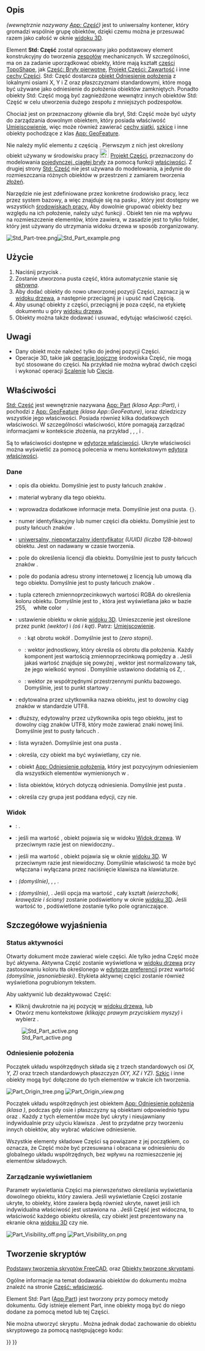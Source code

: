 <languages/>

{{Docnav/pl
|
|[[Part_CoordinateSystem/pl|Układ współrzędnych]]
|[[Std_Base/pl|Narzędzia standardowe]]
|IconL=
|IconR=Part_CoordinateSystem.svg
|IconC=Freecad.svg
}}

{{GuiCommand/pl
|Name=Std Part
|Name/pl=Std: Część
|MenuLocation=brak
|Workbenches=wszystkie
|Version=0.17
|SeeAlso=[[Std_Group/pl|Grupa]], [[PartDesign_Body/pl|Zawartość]]
}}

<span id="Description"></span>
==Opis==

{{Button|[[File:Std_Part.svg|16px]] [[Std_Part/pl|Std: Część]]}} ''(wewnętrznie nazywany [[App_Part/pl|App: Część]])'' jest to uniwersalny kontener, który gromadzi wspólnie grupę obiektów, dzięki czemu można je przesuwać razem jako całość w oknie [[3D_view/pl|widoku 3D]].

Element '''Std: Część''' został opracowany jako podstawowy element konstrukcyjny do tworzenia [[Assembly/pl|zespołów]] mechanicznych. W szczególności, ma on za zadanie uporządkować obiekty, które mają kształt [[Part_TopoShape/pl|części TopoShape]], jak [[Part_Primitives/pl|Część: Bryły pierwotne]], [[PartDesign_Body/pl|Projekt Części: Zawartość]] i inne [[Part_Feature/pl|cechy Części]]. Std: Część dostarcza [[#Odniesienie położenia|obiekt Odniesienie położenia]] z lokalnymi osiami X, Y i Z oraz płaszczyznami standardowymi, które mogą być używane jako odniesienie do położenia obiektów zamkniętych. Ponadto obiekty Std: Część mogą być zagnieżdżone wewnątrz innych obiektów Std: Część w celu utworzenia dużego zespołu z mniejszych podzespołów.

Chociaż jest on przeznaczony głównie dla brył, Std: Część może być użyty do zarządzania dowolnym obiektem, który posiada właściwość [[Placement/pl|Umiejscowienie]], więc może również zawierać [[Mesh_Feature/pl|cechy siatki]], [[Sketch/pl|szkice]] i inne obiekty pochodzące z klas [[App_GeoFeature|App: GeoFeature]].

Nie należy mylić elementu {{Button|[[File:PartDesign_Body.svg|16px]] [[PartDesign_Body/pl|Projekt Części: Zawartość]]}} z częścią {{Button|[[File:Std_Part.svg|16px]] [[Std_Part/pl|Std: Część]]}}. Pierwszym z nich jest określony obiekt używany w środowisku pracy [[File:Workbench_PartDesign.svg|24px]] [[PartDesign_Workbench/pl|Projekt Części]], przeznaczony do modelowania [[PartDesign_Body/pl#Single_contiguous_solid|pojedynczej, ciągłej bryły]] za pomocą funkcji [[PartDesign_Feature|właściwości]]. Z drugiej strony [[Std_Part/pl|Std: Część]] nie jest używana do modelowania, a jedynie do rozmieszczania różnych obiektów w przestrzeni z zamiarem tworzenia [[Assembly/pl|złożeń]].

Narzędzie {{Button|[[File:Std_Part.svg|16px]] [[Std_Part/pl|Std: Część]]}} nie jest zdefiniowane przez konkretne środowisko pracy, lecz przez system bazowy, a więc znajduje się na pasku {{MenuCommand|narzędzi konstrukcja}}, który jest dostępny we wszystkich [[Workbenches/pl|środowiskach pracy.]] Aby dowolnie grupować obiekty bez względu na ich położenie, należy użyć funkcji {{Button|[[File:Std_Group.svg|16px]] [[Std_Group/pl|Std: Grupa]]}}. Obiekt ten nie ma wpływu na rozmieszczenie elementów, które zawiera, w zasadzie jest to tylko folder, który jest używany do utrzymania widoku drzewa w sposób zorganizowany.

[[File:Std Part-tree.png]][[File:Std Part example.png]]

{{Caption|Z lewej: elementy wewnątrz obiektu Std: Część w [[Tree_view/pl|widoku drzewa]]. <br>Z prawej: obiekty umieszczone w przestrzeni, odnoszące się do odniesienia położenia Std: Części.}}

<span id="Usage"></span>
==Użycie==

# Naciśnij przycisk {{Button|[[File:Std_Part.svg|16px]] [[Std_Part/pl|Utwórz Część]]}}.
# Zostanie utworzona pusta część, która automatycznie stanie się ''[[Std_Part/pl#Status aktywności|aktywna]]''.
# Aby dodać obiekty do nowo utworzonej pozycji Części, zaznacz ją w [[Tree_view/pl|widoku drzewa]], a następnie przeciągnij je i upuść nad Częścią.
# Aby usunąć obiekty z części, przeciągnij je poza część, na etykietę dokumentu u góry [[Tree_view/pl|widoku drzewa]].
# Obiekty można także dodawać i usuwać, edytując właściwość {{PropertyData|Grupa}} części.

<span id="Notes"></span>
==Uwagi==

* Dany obiekt może należeć tylko do jednej pozycji Części.
* Operacje 3D, takie jak [[Part_Boolean/pl|operacje logiczne]] środowiska Część, nie mogą być stosowane do części. Na przykład nie można wybrać dwóch części i wykonać operacji [[Part_Fuse/pl|Scalenie]] lub [[Part_Cut/pl|Cięcie]].

<span id="Properties"></span>
==Właściwości==

[[Std_Part/pl|Std: Część]] jest wewnętrznie nazywana [[App_Part/pl|App: Part]] ''(klasa App::Part)'', i pochodzi z [[App_GeoFeature/pl|App: GeoFeature]] ''(klasa App::GeoFeature)'', ioraz dziedziczy wszystkie jego właściwości. Posiada również kilka dodatkowych właściwości. W szczególności właściwości, które pomagają zarządzać informacjami w kontekście złożenia, na przykład {{PropertyData|Typ}}, {{PropertyData|Id}}, {{PropertyData|Licencja}}, {{PropertyData|LicencjaURL}} i {{PropertyData|Grupa}}.

Są to właściwości dostępne w [[Property_editor/pl|edytorze właściwości]]. Ukryte właściwości można wyświetlić za pomocą polecenia {{MenuCommand|Wyświetl wszystko}} w menu kontekstowym [[Property_editor/pl|edytora właściwości]].

<span id="Data"></span>
===Dane===

{{TitleProperty|Podstawa}}

* {{PropertyData|Typ|String}}: opis dla obiektu. Domyślnie jest to pusty łańcuch znaków {{value|""}}.
* {{PropertyData|Materiał|Link}}: materiał wybrany dla tego obiektu.
* {{PropertyData|Meta|Map|Ukryte}}: wprowadza dodatkowe informacje meta. Domyślnie jest ona pusta. <code>{}</code>.
* {{PropertyData|Id|String}}: numer identyfikacyjny lub numer części dla obiektu. Domyślnie jest to pusty łańcuch znaków {{value|""}}.
* {{PropertyData|Uid|UUID|Hidden}}: [https://en.wikipedia.org/wiki/Universally_unique_identifier uniwersalny, niepowtarzalny identyfikator] ''(UUID)'' ''(liczba 128-bitowa)'' obiektu. Jest on nadawany w czasie tworzenia.
* {{PropertyData|Licencja|String}}: pole do określenia licencji dla obiektu. Domyślnie jest to pusty łańcuch znaków {{value|""}}.
* {{PropertyData|LicencjaURL|String}}: pole do podania adresu strony internetowej z licencją lub umową dla tego obiektu. Domyślnie jest to pusty łańcuch znaków {{value|""}}.
* {{PropertyData|Kolor|Color}}: tupla czterech zmiennoprzecinkowych wartości RGBA {{value|(r,g,b,a)}} do określenia koloru obiektu. Domyślnie jest to {{value|(1.0, 1.0, 1.0, 1.0)}}, która jest wyświetlana jako {{value|[255,255,255]}} w bazie 255, <span style="background-color:#fff; color:#000; ramka: 1px solid #888888; width:3em; height:12pt; padding: 2px 1em 2px;">white color</span>.
* {{PropertyData|Umieszczenie|Placement}}: ustawienie obiektu w oknie [[3D view|widoku 3D]]. Umieszczenie jest określone przez punkt ''(wektor)'' {{incode|Baza}} i {{incode|Obrót}} ''(oś i kąt)''. Patrz: [[Placement|Umiejscowienie]].
** {{PropertyData|Kąt}}: kąt obrotu wokół {{PropertyData|Osi}}. Domyślnie jest to {{value|0°}} ''(zero stopni)''.
** {{PropertyData|Oś}}: wektor jednostkowy, który określa oś obrotu dla położenia. Każdy komponent jest wartością zmiennoprzecinkową pomiędzy {{value|0}} a {{value|1}}. Jeśli jakaś wartość znajduje się powyżej {{value|1}}, wektor jest normalizowany tak, że jego wielkość wynosi {{value|1}}. Domyślnie ustawiono dodatnią oś Z, {{value|(0, 0, 1)}}.
** {{PropertyData|Pozycja}}: wektor ze współrzędnymi przestrzennymi punktu bazowego. Domyślnie, jest to punkt startowy {{value|(0, 0, 0)}}.
* {{PropertyData|Etykieta|String}}: edytowalna przez użytkownika nazwa obiektu, jest to dowolny ciąg znaków w standardzie UTF8.
* {{PropertyData|Etykieta2|String|Ukryte}}: dłuższy, edytowalny przez użytkownika opis tego obiektu, jest to dowolny ciąg znaków UTF8, który może zawierać znaki nowej linii. Domyślnie jest to pusty łańcuch {{value|""}}.
* {{PropertyData|Silnik wyrażeń|ExpressionEngine|Ukryte}}: lista wyrażeń. Domyślnie jest ona pusta {{value|[]}}.
* {{PropertyData|Widoczność|Bool|Ukryte}}: określa, czy obiekt ma być wyświetlany, czy nie.
* {{PropertyData|Odniesienie położenia|Link|Ukryte}}: obiekt [[App_OriginGroupExtension/pl|App: Odniesienie położenia]], który jest pozycyjnym odniesieniem dla wszystkich elementów wymienionych w {{PropertyData|Grupie}}.
* {{PropertyData|Grupa|LinkList}}: lista obiektów, których dotyczą odniesienia.  Domyślnie jest pusta {{value|[]}}.
* {{PropertyData|_ Group Touched|Bool|Ukryte}}: określa czy grupa jest poddana edycji, czy nie.

<span id="View"></span>
===Widok===

{{TitleProperty|Opcje wyświetlania}}

* {{PropertyView|Tryb wyświetlania|Enumeration}}: {{value|Grupa}}.
* {{PropertyView|Wyświetl w drzewie|Bool}}: jeśli ma wartość {{TRUE/pl}}, obiekt pojawia się w widoku [[Tree_view/pl|Widok drzewa]]. W przeciwnym razie jest on niewidoczny..
* {{PropertyView|Widoczność|Bool}}: jeśli ma wartość {{TRUE/pl}}, obiekt pojawia się w oknie [[3D_view/pl|widoku 3D]]. W przeciwnym razie jest niewidoczny. Domyślnie właściwość ta może być włączana i wyłączana przez naciśnięcie klawisza {{KEY|Spacja}} na klawiaturze.

{{TitleProperty|Wybieranie}}

* {{PropertyView|Na wierzchu po wybraniu|Enumeration}}: {{value|Wyłączone}} ''(domyślnie)'', {{value|Wyłączone}}, {{value|Objekt}}, {{value|Element}}.
* {{PropertyView|Styl wyboru|Enumeration}}: {{value|Kształt}} ''(domyślnie)'', {{value|BoundBox}}. Jeśli opcja ma wartość {{value|Kształt}}, cały kształt ''(wierzchołki, krawędzie i ściany)'' zostanie podświetlony w oknie [[3D_view/pl|widoku 3D]]. Jeśli wartość to {{value|Ramka otaczająca}}, podświetlone zostanie tylko pole ograniczające.

<span id="Detailed_explanation"></span>
==Szczegółowe wyjaśnienia==

<span id="Active_status"></span>
===Status aktywności===

Otwarty dokument może zawierać wiele części. Ale tylko jedna Część może być aktywna. Aktywna Część zostanie wyświetlona w [[Tree_view/pl|widoku drzewa]] przy zastosowaniu koloru tła określonego w [[Preferences_Editor/pl#Kolory|edytorze preferencji]] przez wartość {{MenuCommand|Aktywny kontener}} ''(domyślnie, jasnoniebieski)''. Etykieta aktywnej części zostanie również wyświetlona pogrubionym tekstem.

Aby uaktywnić lub dezaktywować Część:
* Kliknij dwukrotnie na jej pozycję w [[Tree_view/pl|widoku drzewa]], lub
* Otwórz menu kontekstowe ''(klikając prawym przyciskiem myszy)'' i wybierz {{MenuCommand|Aktywny obiekt}}.

[[File:Std_Part_active.png]]

{{Caption|Dokument z dwiema Częściami Std, wśród których aktywna jest druga część.}}

<span id="Origin"></span>
===Odniesienie położenia===

Początek układu współrzędnych składa się z trzech standardowych osi ''(X, Y, Z)'' oraz trzech standardowych płaszczyzn ''(XY, XZ i YZ)''. [[Sketch/pl|Szkic]] i inne obiekty mogą być dołączone do tych elementów w trakcie ich tworzenia.

[[File:Part_Origin_tree.png]] [[File:Part_Origin_view.png]]

{{Caption|Z lewej: Początek układu współrzędnych Części w [[Tree_view/pl|widoku drzewa]]. <br>Z prawej: reprezentacja początku układu współrzędnych w oknie [[3D_view/pl|widoku 3D]].}}


{{Emphasis|Uwaga:}} Początek układu współrzędnych jest obiektem [[App_OriginGroupExtension|App: Odniesienie położenia]] ''(klasa {{incode|App::Origin}})'', podczas gdy osie i płaszczyzny są obiektami odpowiednio typu {{incode|App::Line}} oraz {{incode|App::Plane}}. Każdy z tych elementów może być ukryty i nieujawniany indywidualnie przy użyciu klawisza {{KEY|spacja}}. Jest to przydatne przy tworzeniu innych obiektów, aby wybrać właściwe odniesienie.

{{Emphasis|Uwaga 2:}} Wszystkie elementy składowe Części są powiązane z jej początkiem, co oznacza, że Część może być przesuwana i obracana w odniesieniu do globalnego układu współrzędnych, bez wpływu na rozmieszczenie jej elementów składowych.

<span id="Visibility_Management"></span>
===Zarządzanie wyświetlaniem===

Parametr wyświetlania Części ma pierwszeństwo określania wyświetlania dowolnego obiektu, który zawiera. Jeśli wyświetlanie Części zostanie ukryte, to obiekty, które zawiera będą również ukryte, nawet jeśli ich indywidualna właściwość {{PropertyView/pl|Widoczność}} jest ustawiona na {{TRUE}}. Jeśli Część jest widoczna, to właściwość każdego obiektu {{PropertyView|Widoczność}} określa, czy obiekt jest prezentowany na ekranie okna [[3D_view/pl|widoku 3D]] czy nie.

[[File:Part_Visibility_off.png]] [[File:Part_Visibility_on.png]]
{{Caption|Parametr widoczności Std Części określa, czy zgrupowane pod nią obiekty są prezentowane w oknie [[3D_view/pl|widoku 3D]], czy też nie. <br>Po lewej: Część została ukryta, więc żaden z obiektów nie będzie widoczny w oknie [[3D_view/pl|widoku 3D]]. <br>Po prawej: Część jest widoczna, więc każdy obiekt kontroluje indywidualnie swoje właściwości w zakresie wyświetlania.}}

<span id="Scripting"></span>
==Tworzenie skryptów==

{{Emphasis|Zobacz również:}} [[FreeCAD_Scripting_Basics/pl|Podstawy tworzenia skryptów FreeCAD]], oraz [[Scripted_objects/pl|Obiekty tworzone skryptami]].

Ogólne informacje na temat dodawania obiektów do dokumentu można znaleźć na stronie [[Part_Feature/pl|Część: właściwość]].

Element Std: Part ([[App_Part|App Part]]) jest tworzony przy pomocy metody {{incode|addObject()}} dokumentu. Gdy istnieje element Part, inne obiekty mogą być do niego dodane za pomocą metod {{incode|addObject()}} lub {{incode|addObjects()}} tej Części.

{{Code|code=
import FreeCAD as App

doc = App.newDocument()
part = App.ActiveDocument.addObject("App::Part", "Part")

obj1 = App.ActiveDocument.addObject("PartDesign::Body", "Body")
obj2 = App.ActiveDocument.addObject("Part::Box", "Box")

part.addObjects([obj1, obj2])
App.ActiveDocument.recompute()
}}

Nie można utworzyć skryptu {{incode|App::Part}}. Można jednak dodać zachowanie {{incode|App::Part}} do obiektu skryptowego {{incode|Part::FeaturePython}} za pomocą następującego kodu:

{{Code|code=
class MyGroup(object):
    def __init__(self, obj=None):
        self.Object = obj
        if obj:
            self.attach(obj)

    def dumps(self):
        return

    def loads(self, _state):
        return

    def attach(self, obj):
        obj.addExtension("App::OriginGroupExtensionPython")
        obj.Origin = FreeCAD.ActiveDocument.addObject("App::Origin", "Origin")

    def onDocumentRestored(self, obj):
        self.Object = obj

class ViewProviderMyGroup(object):
    def __init__(self, vobj=None):
        if vobj:
            vobj.Proxy = self
            self.attach(vobj)
        else:
            self.ViewObject = None

    def attach(self, vobj):
        vobj.addExtension("Gui::ViewProviderOriginGroupExtensionPython")
        self.ViewObject = vobj

    def dumps(self):
        return None

    def loads(self, _state):
        return None

App.ActiveDocument.addObject("Part::FeaturePython",
                             "Group",
                             MyGroup(),
                             ViewProviderMyGroup(),
                             True)
}}


{{Docnav/pl
|
|[[Part_CoordinateSystem/pl|Układ współrzędnych]]
|[[Std_Base/pl|Narzędzia standardowe]]
|IconL=
|IconR=Part_CoordinateSystem.svg
|IconC=Freecad.svg
}}

{{Std_Base_navi{{#translation:}}}}
{{Userdocnavi{{#translation:}}}}